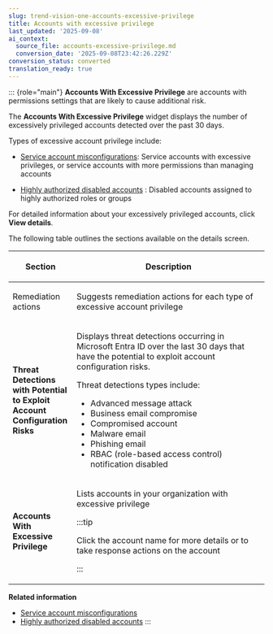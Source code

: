 ```yaml
---
slug: trend-vision-one-accounts-excessive-privilege
title: Accounts with excessive privilege
last_updated: '2025-09-08'
ai_context:
  source_file: accounts-excessive-privilege.md
  conversion_date: '2025-09-08T23:42:26.229Z'
conversion_status: converted
translation_ready: true
---
```


::: {role="main"}
**Accounts With Excessive Privilege** are accounts with permissions settings that are likely to cause additional risk.

The **Accounts With Excessive Privilege** widget displays the number of excessively privileged accounts detected over the past 30 days.

Types of excessive account privilege include:

- [Service account misconfigurations](service-account-misconfiguration.mdx): Service accounts with excessive privileges, or service accounts with more permissions than managing accounts

- [Highly authorized disabled accounts](highly-authorized-disabled-accounts.mdx) : Disabled accounts assigned to highly authorized roles or groups

For detailed information about your excessively privileged accounts, click **View details**.

The following table outlines the sections available on the details screen.

<table>
<colgroup>
<col style="width: 25%" />
<col style="width: 75%" />
</colgroup>
<thead>
<tr>
<th><p>Section</p></th>
<th><p>Description</p></th>
</tr>
</thead>
<tbody>
<tr>
<td><p>Remediation actions</p></td>
<td><p>Suggests remediation actions for each type of excessive account privilege</p></td>
</tr>
<tr>
<td><p><strong>Threat Detections with Potential to Exploit Account Configuration Risks</strong></p></td>
<td><p>Displays threat detections occurring in Microsoft Entra ID over the last 30 days that have the potential to exploit account configuration risks.</p>
<p>Threat detections types include:</p>
<ul>
<li>Advanced message attack</li>
<li>Business email compromise</li>
<li>Compromised account</li>
<li>Malware email</li>
<li>Phishing email</li>
<li>RBAC (role-based access control) notification disabled</li>
</ul></td>
</tr>
<tr>
<td><p><strong>Accounts With Excessive Privilege</strong></p></td>
<td><p>Lists accounts in your organization with excessive privilege</p>


:::tip

<p>Click the account name for more details or to take response actions on the account</p>


:::

</td>
</tr>
</tbody>
</table>

**Related information**

- [Service account misconfigurations](service-account-misconfiguration.md "Learn about service account misconfigurations and how to mitigate the risk the accounts pose.")
- [Highly authorized disabled accounts](highly-authorized-disabled-accounts.md "Learn about highly authorized disabled accounts and how to mitigate the risk the accounts pose.")
:::
